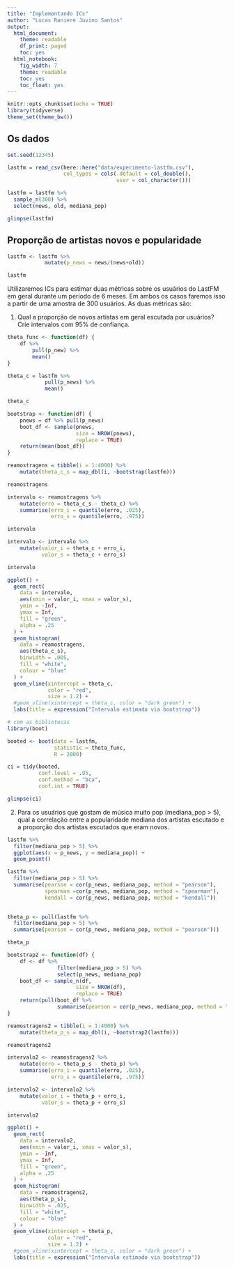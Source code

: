 ```yaml
---
title: "Implementando ICs"
author: "Lucas Raniere Juvino Santos"
output:
  html_document:
    theme: readable
    df_print: paged
    toc: yes
  html_notebook:
    fig_width: 7
    theme: readable
    toc: yes
    toc_float: yes
---
```


```r
knitr::opts_chunk$set(echo = TRUE)
library(tidyverse)
theme_set(theme_bw())
```



## Os dados

```r
set.seed(12345)

lastfm = read_csv(here::here("data/experimento-lastfm.csv"), 
                  col_types = cols(.default = col_double(), 
                                   user = col_character()))

lastfm = lastfm %>% 
  sample_n(300) %>% 
  select(news, old, mediana_pop)

glimpse(lastfm)
```

## Proporção de artistas novos e popularidade

```r
lastfm <- lastfm %>%
            mutate(p_news = news/(news+old))

lastfm
```


Utilizaremos ICs para estimar duas métricas sobre os usuários do LastFM em geral durante um período de 6 meses. Em ambos os casos faremos isso a partir de uma amostra de 300 usuários. As duas métricas são: 

1. Qual a proporção de novos artistas em geral escutada por usuários?
Crie intervalos com 95% de confiança.

```r
theta_func <- function(df) {
    df %>%
        pull(p_new) %>%
        mean()
}

theta_c = lastfm %>%
            pull(p_news) %>%
            mean()

theta_c
```

```r
bootstrap <- function(df) {
    pnews = df %>% pull(p_news)
    boot_df <- sample(pnews,
                      size = NROW(pnews),
                      replace = TRUE)
    return(mean(boot_df))
}
```

```r
reamostragens = tibble(i = 1:4000) %>%
    mutate(theta_c_s = map_dbl(i, ~bootstrap(lastfm)))

reamostragens
```


```r
intervalo <- reamostragens %>%
    mutate(erro = theta_c_s - theta_c) %>%
    summarise(erro_i = quantile(erro, .025),
              erro_s = quantile(erro, .975))

intervalo
```

```r
intervalo <- intervalo %>%
    mutate(valor_i = theta_c + erro_i,
           valor_s = theta_c + erro_s)

intervalo
```

```r
ggplot() +
  geom_rect(
    data = intervalo,
    aes(xmin = valor_i, xmax = valor_s),
    ymin = -Inf,
    ymax = Inf,
    fill = "green",
    alpha = .25
  ) +
  geom_histogram(
    data = reamostragens,
    aes(theta_c_s),
    binwidth = .005,
    fill = "white",
    colour = "blue"
  ) +
  geom_vline(xintercept = theta_c,
             color = "red",
             size = 1.2) +
  #geom_vline(xintercept = theta_c, color = "dark green") +
  labs(title = expression("Intervalo estimado via bootstrap"))
```
```r
# com as bibliotecas
library(boot)

booted <- boot(data = lastfm, 
               statistic = theta_func, 
               R = 2000)

ci = tidy(booted, 
          conf.level = .95,
          conf.method = "bca",
          conf.int = TRUE)

glimpse(ci)

```


2. Para os usuários que gostam de música muito pop (mediana_pop > 5), qual a correlação entre a popularidade mediana dos artistas escutado e a proporção dos artistas escutados que eram novos. 

```r
lastfm %>%
  filter(mediana_pop > 5) %>%
  ggplot(aes(x = p_news, y = mediana_pop)) +
  geom_point()

lastfm %>%
  filter(mediana_pop > 5) %>%
  summarise(pearson = cor(p_news, mediana_pop, method = "pearson"),
            spearman =cor(p_news, mediana_pop, method = "spearman"),
            kendall = cor(p_news, mediana_pop, method = "kendall"))
               
```

```r
theta_p <- pull(lastfm %>%
  filter(mediana_pop > 5) %>%
  summarise(pearson = cor(p_news, mediana_pop, method = "pearson")))

theta_p
```

```r
bootstrap2 <- function(df) {
    df <- df %>% 
                filter(mediana_pop > 5) %>%
                select(p_news, mediana_pop)
    boot_df <- sample_n(df,
                      size = NROW(df),
                      replace = TRUE)
    return(pull(boot_df %>%
                summarise(pearson = cor(p_news, mediana_pop, method = "pearson"))))
}
```


```r
reamostragens2 = tibble(i = 1:4000) %>%
    mutate(theta_p_s = map_dbl(i, ~bootstrap2(lastfm)))

reamostragens2

```

```r
intervalo2 <- reamostragens2 %>%
    mutate(erro = theta_p_s - theta_p) %>%
    summarise(erro_i = quantile(erro, .025),
              erro_s = quantile(erro, .975))

intervalo2 <- intervalo2 %>%
    mutate(valor_i = theta_p + erro_i,
           valor_s = theta_p + erro_s)

intervalo2
```

```r
ggplot() +
  geom_rect(
    data = intervalo2,
    aes(xmin = valor_i, xmax = valor_s),
    ymin = -Inf,
    ymax = Inf,
    fill = "green",
    alpha = .25
  ) +
  geom_histogram(
    data = reamostragens2,
    aes(theta_p_s),
    binwidth = .025,
    fill = "white",
    colour = "blue"
  ) +
  geom_vline(xintercept = theta_p,
             color = "red",
             size = 1.2) +
  #geom_vline(xintercept = theta_c, color = "dark green") +
  labs(title = expression("Intervalo estimado via bootstrap"))
```


